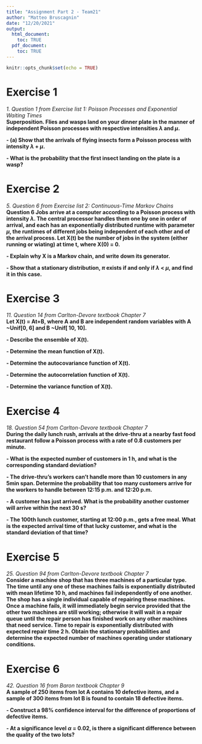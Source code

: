 ```yaml
---
title: "Assignment Part 2 - Team21"
author: "Matteo Bruscagnin"
date: "12/20/2021"
output: 
  html_document:
    toc: TRUE
  pdf_document:
    toc: TRUE
---
```


```r
knitr::opts_chunk$set(echo = TRUE)
```

# Exercise 1

*1. Question 1 from Exercise list 1: Poisson Processes and Exponential Waiting Times*\
**Superposition. Flies and wasps land on your dinner plate in the manner of independent Poisson processes with respective intensities $\lambda$ and $\mu$.**

**- (a) Show that the arrivals of flying insects form a Poisson process with intensity $\lambda$ + $\mu$.**

**- What is the probability that the first insect landing on the plate is a wasp?**


# Exercise 2
*5. Question 6 from Exercise list 2: Continuous-Time Markov Chains*\
**Question 6 Jobs arrive at a computer according to a Poisson process with intensity $\lambda$. The central processor handles them one by one in order of arrival, and each has an exponentially distributed runtime with parameter $\mu$, the runtimes of different jobs being independent of each other and of the arrival process. Let X(t) be the number of jobs in the system (either running or wiating) at time t, where X(0) = 0.**

**- Explain why X is a Markov chain, and write down its generator.**

**- Show that a stationary distribution, $\pi$ exists if and only if $\lambda$ < $\mu$, and find it in this case.**

# Exercise 3
*11. Question 14 from Carlton-Devore textbook Chapter 7*\
**Let X(t) = At+B, where A and B are independent random variables with A ~Unif[0, 6] and B ~Unif[ 10, 10].**
 
**- Describe the ensemble of X(t).**

**- Determine the mean function of X(t).**

**- Determine the autocovariance function of X(t).**

**- Determine the autocorrelation function of X(t).**

**- Determine the variance function of X(t). **

# Exercise 4
*18. Question 54 from Carlton-Devore textbook Chapter 7*\
**During the daily lunch rush, arrivals at the drive-thru at a nearby fast food restaurant follow a Poisson process with a rate of 0.8 customers per minute.**

**- What is the expected number of customers in 1 h, and what is the corresponding standard deviation?**

**- The drive-thru’s workers can’t handle more than 10 customers in any 5min span. Determine the probability that too many customers arrive for the workers to handle between 12:15 p.m. and 12:20 p.m.**

**- A customer has just arrived. What is the probability another customer will arrive within the next 30 s?**

**- The 100th lunch customer, starting at 12:00 p.m., gets a free meal. What is the expected arrival time of that lucky customer, and what is the standard deviation of that time? **

# Exercise 5
*25. Question 94 from Carlton-Devore textbook Chapter 7*\
**Consider a machine shop that has three machines of a particular type. The time until any one of these machines fails is exponentially distributed with mean lifetime 10 h, and machines fail independently of one another. The shop has a single individual capable of repairing these machines. Once a machine fails, it will immediately begin service provided that the other two machines are still working; otherwise it will wait in a repair queue until the repair person has finished work on any other machines that need service. Time to repair is exponentially distributed with expected repair time 2 h. Obtain the stationary probabilities and determine the expected number of machines operating under stationary conditions. **

# Exercise 6
*42. Question 16 from Baron textbook Chapter 9*\
**A sample of 250 items from lot A contains 10 defective items, and a sample of 300 items from lot B is found to contain 18 defective items.**

**- Construct a 98% confidence interval for the difference of proportions of defective items.**

**- At a significance level $\alpha$ = 0.02, is there a significant difference between the quality of the two lots?**